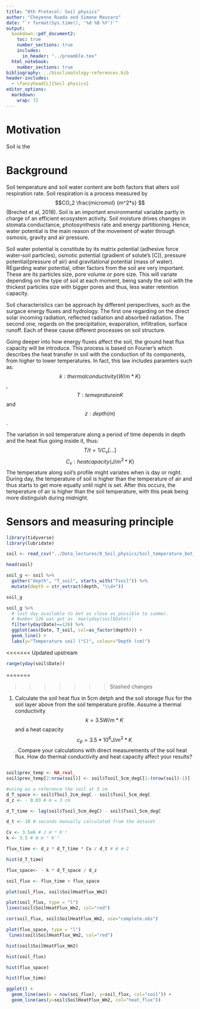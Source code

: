 ```yaml
---
title: "8th Protocol: Soil physics"
author: "Cheyenne Rueda and Simone Massaro"
date: "`r format(Sys.time(), '%d %B %Y')`"
output:
  bookdown::pdf_document2:
    toc: true
    number_sections: true
    includes:
      in_header: "../preamble.tex"
  html_notebook:
    number_sections: true
bibliography: ../bioclimatology-references.bib
header-includes:
  - \fancyhead[L]{Soil physics}
editor_options: 
  markdown: 
    wrap: 72
---
```

# Motivation

Soil is the 

# Background

Soil temperature and soil water content are both factors that alters soil respiration rate. Soil respiration is a process measured by $$CO_2 \frac{micromol} {m^2*s} $$ (Brechet et al, 2018).
Soil is an important environmental variable partly in charge of an efficient ecosystem activity. Soil moisture drives changes in stomata conductance, photosynthesis rate and energy partitioning. Hence, water potential is the main reason of the movement of water through osmosis, gravity and air pressure. 

Soil water potential is constitute by its matrix potential (adhesive force water-soil particles), osmotic potential (gradient of solute's [C]), pressure potential(pressure of air) and gravitational potential (mass of water). 
REgarding water potential, other factors from the soil are very important. These are its particles size, pore volume or pore size. This will variate depending on the type of soil at each moment, being sandy the soil with the thickest particles size with bigger pores and thus, less water retention capacity.


Soil characteristics can be approach by different perspectives, such as the surgace energy fluxes and hydrology. The first one regarding on the direct solar incoming radiation, reflected radiation and absorbed radiation. The second one, regards on the precipitation, evaporation, infiltration, surface runoff. Each of these cause different processes on soil structure. 

Going deeper into how energy fluxes affect the soil, the ground heat flux capacity will be introduce. This process is based on Fourier's which describes the heat transfer in soil with the conduction of its components, from higher to lower temperatures. In fact, this law includes paramters such as: 
$$k: thermal conductivity (W/m*K)$$, $$T: temeprature in K$$ and $$z: depth (m)$$. 

The variation in soil temperature along a period of time depends in depth and the heat flux going inside it, thus: 
$$ T/t = 1/C_v [...]$$ $$C_v: heatcapacity (J /m^3*K)$$ 
The temperature along soil's profile might variates when is day or night. During day, the temperature of soil is higher than the temperature of air and thus starts to get more equally until night is set. After this occurs, the temperature of air is higher than the soil temperature, with this peak being more distinguish during midnight. 






# Sensors and measuring principle
```r
library(tidyverse)
library(lubridate)
```
```r
soil <- read_csv("../Data_lectures/8_Soil_physics/Soil_temperature_bot_garden.csv")
```

```r
head(soil)
```
```r
soil_g <- soil %>% 
  gather("depth", "T_soil", starts_with("Tsoil")) %>% 
  mutate(depth = str_extract(depth, "\\d+"))
```


```r
soil_g
```

```r
soil_g %>% 
  # last day available to bet as close as possible to summer.
  # Number 126 was got as `max(yday(soil$Date))`
  filter(yday(Date)==126) %>% 
  ggplot(aes(Date, T_soil, col=as_factor(depth))) +
  geom_line() +
  labs(y="Temperature soil (°C)", colour="Depth (cm)")
```
<<<<<<< Updated upstream
```r
range(yday(soil$Date))
```
=======

>>>>>>> Stashed changes

1. Calculate the soil heat flux in 5cm detph and the soil storage flux for the soil layer above from the soil temperature profile. Assume a thermal conductivity $$k=3.5 W/m*K$$ and a heat capacity $$c_p=3.5*10^6 J/m^3*K$$. Compare your calculations with direct measurements of the soil heat flux. How do thermal conductivity and heat capacity affect your results?

```r

```

```r
soil$prev_temp <- NA_real_
soil$prev_temp[2:nrow(soil)] <- soil$Tsoil_5cm_degC[1:(nrow(soil)-1)]
```
```r
#using as a reference the soil at 5 cm
d_T_space <- soil$TSoil_2cm_degC - soil$Tsoil_5cm_degC
d_z <- - 0.03 # m = 3 cm

d_T_time <- lag(soil$Tsoil_5cm_degC) - soil$Tsoil_5cm_degC

d_t <- 10 # seconds manually calculated from the dataset

Cv <- 3.5e6 # J m⁻³ K⁻¹
k <- 3.5 # W m⁻¹ K⁻¹
```

```r
flux_time <- d_z * d_T_time * Cv / d_t # W m-2 
```




```r
hist(d_T_time)
```


```r
flux_space<- - k * d_T_space / d_z 
```

```r
soil_flux <- flux_time + flux_space
```


```r
plot(soil_flux, soil$SoilHeatFlux_Wm2)
```


```r
plot(soil_flux, type = "l")
lines(soil$SoilHeatFlux_Wm2, col="red")
```

```r
cor(soil_flux, soil$SoilHeatFlux_Wm2, use="complete.obs")
```

```r
plot(flux_space, type = "l")
 lines(soil$SoilHeatFlux_Wm2, col="red")
```


```r
hist(soil$SoilHeatFlux_Wm2)
```

```r
hist(soil_flux)
```

```r
hist(flux_space)
```
```r
hist(flux_time)
```


```r
ggplot() +
  geom_line(aes(x = now(soi_flux), y=soil_flux, col="soil")) +
  geom_line(aes(y=soil$SoilHeatFlux_Wm2, col="heat_flux"))
```




